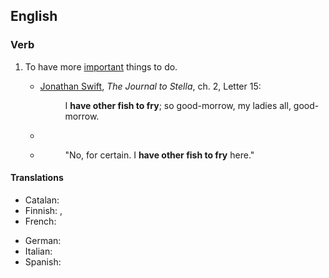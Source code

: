 ==English==

===Verb===
{{head|en|verb}}

# {{lb|en|idiom}} To have more [[important]] things to do.
#* {{circa|1710}} [[w:Jonathan Swift|Jonathan Swift]], ''The Journal to Stella'', ch. 2, Letter 15:
#*: I '''have other fish to fry'''; so good-morrow, my ladies all, good-morrow.
#* {{quote-text|en|year=1849|author={{w|Charlotte Brontë}}|title=Shirley|chapter=20|passage=Your uncle will not return yet; he '''has other fish to fry'''; he will be galloping backwards and forwards from Briarfield to Stilbro' all day.}}
#* {{quote-text|en|year=1905|author={{w|George Bernard Shaw}}|title=The Irrational Knot|chapter=15|passage="May I ask whether you will be persuaded to come?"}}
#*: "No, for certain. I '''have other fish to fry''' here."

====Translations====
{{trans-top|to have more important things to do}}
* Catalan: {{t|ca|[[tenir]] [[altres]] [[coses]] [[a]] [[fer]]}}
* Finnish: {{t|fi|[[olla]] [[parempi|parempaakin]] [[tekeminen|tekemistä]]}} {{qualifier|subject in adessive}}, {{t|fi|[[olla]] [[muu]]takin [[tekeminen|tekemistä]]}} {{qualifier|subject in adessive}}
* French: {{t+|fr|avoir d'autres chats à fouetter}}
{{trans-mid}}
* German: {{t|de|haben andere Igel zu kämmen}}
* Italian: {{t|it|avere altre gatte da pelare}}
* Spanish: {{t-needed|es}}
{{trans-bottom}}